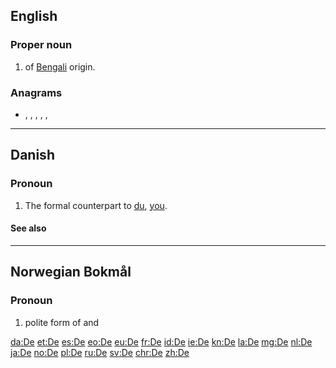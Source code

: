 {{also|Appendix:Variations of "de"}}
==English==

===Proper noun===
{{en-proper noun}}

# {{surname|from=India|dot=}} of [[Bengali]] origin.

===Anagrams===
* {{l|en|ed}}, {{l|en|Ed}}, {{l|en|ED}}, {{l|en|Ed.}}, {{l|en|Ed}}, {{l|en|E.D.}}

----

==Danish==

===Pronoun===
{{head|da|pronoun}}

# {{lb|da|personal}} The formal counterpart to [[du#Danish|du]], [[you#English|you]].

====See also====
{{Danish personal pronouns}}

----

==Norwegian Bokmål==

===Pronoun===
{{head|nb|pronoun}}

# {{lb|nb|rare}} polite form of {{l|nb|du}} and {{l|nb|dere}}

[[da:De]]
[[et:De]]
[[es:De]]
[[eo:De]]
[[eu:De]]
[[fr:De]]
[[id:De]]
[[ie:De]]
[[kn:De]]
[[la:De]]
[[mg:De]]
[[nl:De]]
[[ja:De]]
[[no:De]]
[[pl:De]]
[[ru:De]]
[[sv:De]]
[[chr:De]]
[[zh:De]]